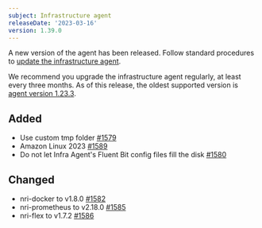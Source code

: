 ```yaml
---
subject: Infrastructure agent
releaseDate: '2023-03-16'
version: 1.39.0
---
```


A new version of the agent has been released. Follow standard procedures to [update the infrastructure agent](/docs/infrastructure/install-configure-manage-infrastructure/update-or-uninstall/update-infrastructure-agent).

We recommend you upgrade the infrastructure agent regularly, at least every three months. As of this release, the oldest supported version is [agent version 1.23.3](/docs/release-notes/infrastructure-release-notes/infrastructure-agent-release-notes/new-relic-infrastructure-agent-1233).


## Added
* Use custom tmp folder [#1579](https://github.com/newrelic/infrastructure-agent/pull/1579)
* Amazon Linux 2023  [#1589](https://github.com/newrelic/infrastructure-agent/pull/1589)
* Do not let Infra Agent's Fluent Bit config files fill the disk [#1580](https://github.com/newrelic/infrastructure-agent/pull/1580)

## Changed
* nri-docker to v1.8.0 [#1582](https://github.com/newrelic/infrastructure-agent/pull/1582)
* nri-prometheus to v2.18.0 [#1585](https://github.com/newrelic/infrastructure-agent/pull/1585)
* nri-flex to v1.7.2 [#1586](https://github.com/newrelic/infrastructure-agent/pull/1586)
